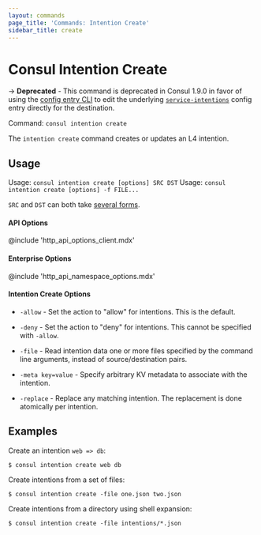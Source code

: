 ```yaml
---
layout: commands
page_title: 'Commands: Intention Create'
sidebar_title: create
---
```


# Consul Intention Create

-> **Deprecated** - This command is deprecated in Consul 1.9.0 in favor of
using the [config entry CLI](/commands/config/write) to edit the underlying
[`service-intentions`](/docs/agent/config-entries/service-intentions) config
entry directly for the destination.

Command: `consul intention create`

The `intention create` command creates or updates an L4 intention.

## Usage

Usage: `consul intention create [options] SRC DST`
Usage: `consul intention create [options] -f FILE...`

`SRC` and `DST` can both take [several forms](/docs/commands/intention#source-and-destination-naming).

#### API Options

@include 'http_api_options_client.mdx'

#### Enterprise Options

@include 'http_api_namespace_options.mdx'

#### Intention Create Options

- `-allow` - Set the action to "allow" for intentions. This is the default.

- `-deny` - Set the action to "deny" for intentions. This cannot be specified
  with `-allow`.

- `-file` - Read intention data one or more files specified by the command
  line arguments, instead of source/destination pairs.

- `-meta key=value` - Specify arbitrary KV metadata to associate with the
  intention.

- `-replace` - Replace any matching intention. The replacement is done
  atomically per intention.

## Examples

Create an intention `web => db`:

```shell-session
$ consul intention create web db
```

Create intentions from a set of files:

```shell-session
$ consul intention create -file one.json two.json
```

Create intentions from a directory using shell expansion:

```shell-session
$ consul intention create -file intentions/*.json
```
